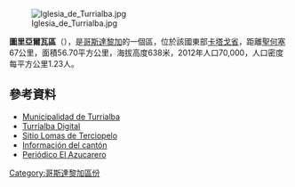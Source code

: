 [[Image:Iglesia_de_Turrialba.jpg|right]]

'''圖里亞爾瓦區'''（{{lang-es|Turrialba}}），是[[哥斯達黎加|哥斯達黎加]]的一個區，位於該國東部[[卡塔戈省|卡塔戈省]]，距離[[聖何塞_(哥斯達黎加)|聖何塞]]67公里，面積56.70平方公里，海拔高度638米，2012年人口70,000，人口密度每平方公里1.23人。

==參考資料==
* [http://www.muniturrialba.go.cr/ Municipalidad de Turrialba] {{Wayback|url=http://www.muniturrialba.go.cr/ |date=20180924044805 }}
* [http://www.turrialbadigital.com Turrialba Digital]{{Wayback|url=http://www.turrialbadigital.com/ |date=20180124125055 }}
* [https://web.archive.org/web/20150416165212/http://www.lomasdeterciopelo.co.cr/apache2-default/joomla_esp/index.php/home.html Sitio Lomas de Terciopelo]
* [https://web.archive.org/web/20130426094216/http://guiascostarica.com/talba/ Información del cantón]
* [https://web.archive.org/web/20150701053632/http://www.elazucarero.com/ Periódico El Azucarero]

{{CostaRica-geo-stub}}
[[Category:哥斯達黎加區份|Category:哥斯達黎加區份]]